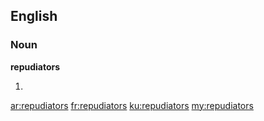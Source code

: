 ==English==

===Noun===
'''repudiators'''

# {{plural of|repudiator}}

[[ar:repudiators]]
[[fr:repudiators]]
[[ku:repudiators]]
[[my:repudiators]]